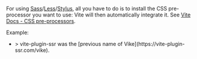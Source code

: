 
<CommunityNote />

For using [Sass](https://sass-lang.com)/[Less](https://lesscss.org)/[Stylus](https://stylus-lang.com), all you have to do is to install the CSS pre-processor you want to use: Vite will then automatically integrate it. See [Vite Docs - CSS pre-processors](https://vitejs.dev/guide/features.html#css-pre-processors).

Example:
 - <Example timestamp="2021.07" repo="brillout/vite-plugin-ssr-sass" />
   > vite-plugin-ssr was the [previous name of Vike](https://vite-plugin-ssr.com/vike).
